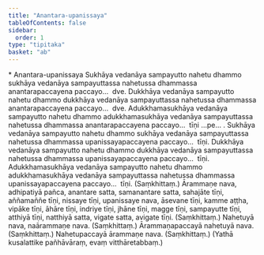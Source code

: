 ```yaml
---
title: "Anantara-upanissaya"
tableOfContents: false
sidebar:
  order: 1
type: "tipitaka"
basket: "ab"
---
```



<DynamicBreadcrumb />

<Paragraph type="center">
* Anantara-upanissaya
</Paragraph>

<Division number="34">

<Paragraph number="111">
Sukhāya vedanāya sampayutto nahetu dhammo sukhāya vedanāya sampayuttassa nahetussa dhammassa anantarapaccayena paccayo…  dve.
</Paragraph>

<Paragraph number="112">
Dukkhāya vedanāya sampayutto nahetu dhammo dukkhāya vedanāya sampayuttassa nahetussa dhammassa anantarapaccayena paccayo…  dve.
</Paragraph>

<Paragraph number="113">
Adukkhamasukhāya vedanāya sampayutto nahetu dhammo adukkhamasukhāya vedanāya sampayuttassa nahetussa dhammassa anantarapaccayena paccayo…  tīṇi …pe… .
</Paragraph>

</Division>
<Division number="35">

<Paragraph number="114">
Sukhāya vedanāya sampayutto nahetu dhammo sukhāya vedanāya sampayuttassa nahetussa dhammassa upanissayapaccayena paccayo…  tīṇi.
</Paragraph>

<Paragraph number="115">
Dukkhāya vedanāya sampayutto nahetu dhammo dukkhāya vedanāya sampayuttassa nahetussa dhammassa upanissayapaccayena paccayo…  tīṇi.
</Paragraph>

<Paragraph number="116">
Adukkhamasukhāya vedanāya sampayutto nahetu dhammo adukkhamasukhāya vedanāya sampayuttassa nahetussa dhammassa upanissayapaccayena paccayo…  tīṇi. (Saṃkhittaṃ.)
</Paragraph>

</Division>
<Division number="36">

<Paragraph number="117">
Ārammaṇe nava, adhipatiyā pañca, anantare satta, samanantare satta, sahajāte tīṇi, aññamaññe tīṇi, nissaye tīṇi, upanissaye nava, āsevane tīṇi, kamme aṭṭha, vipāke tīṇi, āhāre tīṇi, indriye tīṇi, jhāne tīṇi, magge tīṇi, sampayutte tīṇi, atthiyā tīṇi, natthiyā satta, vigate satta, avigate tīṇi. (Saṃkhittaṃ.)
</Paragraph>

<Paragraph number="118">
Nahetuyā nava, naārammaṇe nava. (Saṃkhittaṃ.)
</Paragraph>

<Paragraph number="119">
Ārammaṇapaccayā nahetuyā nava. (Saṃkhittaṃ.)
</Paragraph>

<Paragraph number="120">
Nahetupaccayā ārammaṇe nava. (Saṃkhittaṃ.)
</Paragraph>

<Paragraph number="121">
(Yathā kusalattike pañhāvāraṃ, evaṃ vitthāretabbaṃ.)
</Paragraph>
</Division>